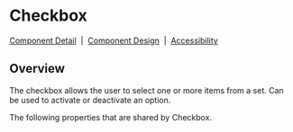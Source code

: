 
# Checkbox

[Component Detail](https://design.blip.ai/document/13#/button/visao-geral-button)
&nbsp;|&nbsp;
[Component Design](https://design.blip.ai/d/UbKsV1JhXTK4/design-1#/button/resumo-button)
&nbsp;|&nbsp;
[Accessibility](https://design.blip.ai/d/UbKsV1JhXTK4/design-1#/button/acessibilidade-button)

## Overview

The checkbox allows the user to select one or more items from a set. Can be used to activate or deactivate an option.

<Canvas of={CheckboxStories.Properties}></Canvas>

<Meta isTemplate />

The following properties that are shared by Checkbox.

<Controls />
